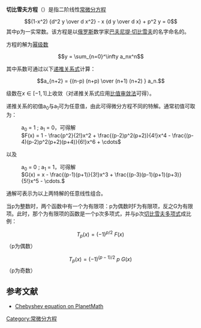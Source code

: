 '''切比雪夫方程'''（{{lang-en|Chebyshev equation}}）是指二阶线性[[常微分方程|常微分方程]]
:<math>(1-x^2) {d^2 y \over d x^2} - x {d y \over d x} + p^2 y = 0 </math>
其中p为一实常数。该方程是以[[俄罗斯|俄罗斯]]数学家[[巴夫尼提·列波维奇·切比雪夫|巴夫尼提·切比雪夫]]的名字命名的。

方程的解为[[幂级数|幂级数]]
:<math>y = \sum_{n=0}^\infty a_nx^n</math>

其中系数可通过以下[[递推关系式|递推关系式]]计算：
:<math> a_{n+2} = {(n-p) (n+p) \over (n+1) (n+2) } a_n. </math>

级数在<math>x\in [-1, 1]</math>上收敛（对递推关系式应用[[比值审敛法|比值审敛法]]可得）。

递推关系的初值a<sub>0</sub>与a<sub>1</sub>可为任意值，由此可得微分方程不同的特解。通常初值可取为：
:a<sub>0</sub> = 1 ; a<sub>1</sub> = 0，可得解
:<math>F(x) = 1 - \frac{p^2}{2!}x^2 + \frac{(p-2)p^2(p+2)}{4!}x^4 - \frac{(p-4)(p-2)p^2(p+2)(p+4)}{6!}x^6 + \cdots </math>
以及
:a<sub>0</sub> = 0 ; a<sub>1</sub> = 1，可得解
:<math>G(x) = x - \frac{(p-1)(p+1)}{3!}x^3 + \frac{(p-3)(p-1)(p+1)(p+3)}{5!}x^5 - \cdots. </math>

通解可表示为以上两特解的任意线性组合。

当p为整数时，两个函数中有一个为有限项：p为偶数时F为有限项，反之G为有限项。此时，那个为有限项的函数是一个p次多项式，并与p次[[切比雪夫多项式|切比雪夫多项式]]成比例：
:<math>T_p(x) = (-1)^{p/2}\ F(x)\,</math> （p为偶数）
:<math>T_p(x) = (-1)^{(p-1)/2}\ p\ G(x)\,</math> （p为奇数）

== 参考文献 ==
* [http://planetmath.org/chebyshevequation Chebyshev equation on PlanetMath] {{Wayback|url=http://planetmath.org/chebyshevequation |date=20200803130423 }}

[[Category:常微分方程|Category:常微分方程]]
